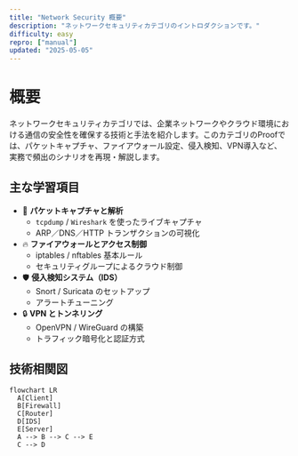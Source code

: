 ```yaml
---
title: "Network Security 概要"
description: "ネットワークセキュリティカテゴリのイントロダクションです。"
difficulty: easy
repro: ["manual"]
updated: "2025-05-05"
---
```



# 概要

ネットワークセキュリティカテゴリでは、企業ネットワークやクラウド環境における通信の安全性を確保する技術と手法を紹介します。このカテゴリのProofでは、パケットキャプチャ、ファイアウォール設定、侵入検知、VPN導入など、実務で頻出のシナリオを再現・解説します。

## 主な学習項目

- 🎯 **パケットキャプチャと解析**  
  - `tcpdump` / `Wireshark` を使ったライブキャプチャ  
  - ARP／DNS／HTTP トランザクションの可視化
- 🔥 **ファイアウォールとアクセス制御**  
  - iptables / nftables 基本ルール  
  - セキュリティグループによるクラウド制御
- 🛡️ **侵入検知システム（IDS）**  
  - Snort / Suricata のセットアップ  
  - アラートチューニング
- 🔒 **VPN とトンネリング**  
  - OpenVPN / WireGuard の構築  
  - トラフィック暗号化と認証方式

## 技術相関図

```mermaid
flowchart LR
  A[Client]
  B[Firewall]
  C[Router]
  D[IDS]
  E[Server]
  A --> B --> C --> E
  C --> D
``` 